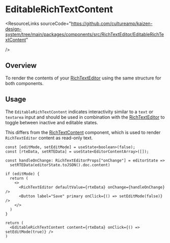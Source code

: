 
<Meta of={EditableRichTextContentStories} />

# EditableRichTextContent

<ResourceLinks
  sourceCode="https://github.com/cultureamp/kaizen-design-system/tree/main/packages/components/src/RichTextEditor/EditableRichTextContent"

/>

<KAIOInstallation exportNames="EditableRichTextContent" />

## Overview

To render the contents of your [RichTextEditor](/docs/components-richtexteditor-richtexteditor--docs) using the same structure for both components.

<Canvas of={EditableRichTextContentStories.Playground} />
<Controls of={EditableRichTextContentStories.Playground} />

## Usage

The `EditableRichTextContent` indicates interactivity similar to a `text` or `textarea` input and should be used in combination with the [RichTextEditor](/docs/components-richtexteditor-richtexteditor--docs) to toggle between inactive and editable states.

This differs from the [RichTextContent](/docs/components-richtexteditor-richtextcontent--docs) component, which is used to render `RichTextEditor` content as read-only text.


```tsx
const [editMode, setEditMode] = useState<boolean>(false);
const [rteData, setRTEData] = useState<EditorContentArray>([]);

const handleOnChange: RichTextEditorProps["onChange"] = editorState =>
  setRTEData(editorState.toJSON().doc.content)

if (editMode) {
  return (
    <>
      <RichTextEditor defaultValue={rteData} onChange={handleOnChange} />
      <Button label="Save" primary onClick={() => setEditMode(false)} />
    </>
  )
}

return (
  <EditableRichTextContent content={rteData} onClick={() => setEditMode(true)} />
)
```

<Canvas of={EditableRichTextContentStories.UsageExample} />
